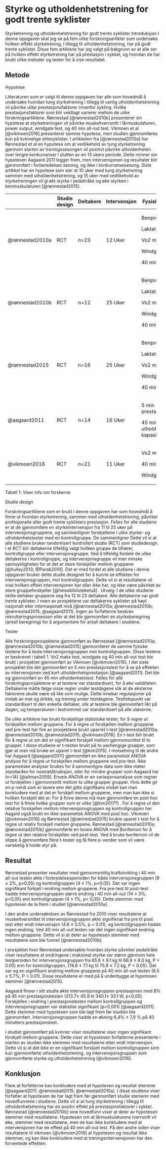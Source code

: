 # Styrke og utholdenhetstrening for godt trente syklister

Styrketrening og utholdenhetstrening for godt trente syklister Introduksjon I denne oppgaven skal jeg se på fem ulike forskningsartikler som undersøke hvilken effekt styrketrening, i tillegg til utholdenhetstrening, har på godt trente syklister. Disse fem artiklene har jeg valgt på bakgrunn av at alle ser på hvilken effekt styrketrening har på prestasjon i sykkel, og hvordan de har brukt ulike metoder og tester for å vise resultatet.

## Metode

Hypotese

Litteraturen som er valgt til denne oppgaven har alle som hovedmål å undersøke hvordan tung styrketrening i tillegg til vanlig utholdenhetstrening vil påvirke ulike prestasjonsfaktorer innenfor sykling. Hvilke prestasjonsfaktorer som blir vektlagt varierer mellom de ulike forskningsartiklene. Rønnestad [@rønnestad2010b] presenterer sin hypotese at styrketreningen vil påvirke muskeltverrsnitt i lårmuskulaturen, power output, windgate test, og 40 min all-out test. Vikmoen et al [@vikmoen2016] presenterer samme hypotese, men studien gjennomføres kun på kvinnelige elitesyklister. I artikkelen fra [@rønnestad2010a] har Rønnestad et al en hypotese om at vedlikehold av tung styrketrening gjennom starten av treningssesongen vil positivt påvirke utholdenheten over lengre konkurranser i slutten av en 13 ukers periode. Dette minner om hypotesen Aagaard 2011 legger frem, men intervensjonen og resultater blir gjennomført i forberedelses sesong, og ikke i konkurransesesong. Siste artikkel har en hypotese som sier at 10 uker med tung styrketrening sammen med utholdenhetstrening, og 15 uker med vedlikehold av styrketreningen vil gi økt styrke i pedaltråkk og øke styrken i benmuskulaturen [@rønnestad2015].

+-----------------+---------------+-----------+--------------+-----------------------------------+---------------------------------------+
|                 | Studie design | Deltakere | Intervensjon | Fysiske tester                    | Statistiske tester                    |
+=================+===============+===========+==============+===================================+=======================================+
| @rønnestad2010a | RCT           | n=23      | 12 Uker      | Benpress                          | Uparret t-test                        |
|                 |               |           |              |                                   |                                       |
|                 |               |           |              | Laktatprofil                      | To-veis ANOVA med Bonferroni post hoc |
|                 |               |           |              |                                   |                                       |
|                 |               |           |              | Vo2 maks                          |                                       |
|                 |               |           |              |                                   |                                       |
|                 |               |           |              | Windgate                          |                                       |
|                 |               |           |              |                                   |                                       |
|                 |               |           |              | 40 min all-out                    |                                       |
+-----------------+---------------+-----------+--------------+-----------------------------------+---------------------------------------+
| @rønnestad2010b | RCT           | n=12      | 25 Uker      | Benpress                          | Uparret t-test                        |
|                 |               |           |              |                                   |                                       |
|                 |               |           |              | Laktatprofil                      |                                       |
|                 |               |           |              |                                   |                                       |
|                 |               |           |              | Vo2 maks                          |                                       |
|                 |               |           |              |                                   |                                       |
|                 |               |           |              | Windgate                          |                                       |
|                 |               |           |              |                                   |                                       |
|                 |               |           |              | 40 min all-out                    |                                       |
+-----------------+---------------+-----------+--------------+-----------------------------------+---------------------------------------+
| @rønnestad2015  | RCT           | n=16      | 25 Uker      | Benpress                          | Uparret t-test                        |
|                 |               |           |              |                                   |                                       |
|                 |               |           |              | Laktatprofil                      | To-veis ANOVA med post-hoc            |
|                 |               |           |              |                                   |                                       |
|                 |               |           |              | Vo2 maks                          |                                       |
|                 |               |           |              |                                   |                                       |
|                 |               |           |              | Windgate                          |                                       |
|                 |               |           |              |                                   |                                       |
|                 |               |           |              | 40 min all-out                    |                                       |
+-----------------+---------------+-----------+--------------+-----------------------------------+---------------------------------------+
| @aagaard2011    | RCT           | n=14      | 16 Uker      | 5 min prestasjonstest             | Ikke-parametisk ANOVA                 |
|                 |               |           |              |                                   |                                       |
|                 |               |           |              | 45 min utholdende kapasitets test |                                       |
+-----------------+---------------+-----------+--------------+-----------------------------------+---------------------------------------+
| @vikmoen2016    | RCT           | n=21      | 11 Uker      | Vo2 maks test                     | Uparret t-test                        |
|                 |               |           |              |                                   |                                       |
|                 |               |           |              | 40 min all-out                    |                                       |
|                 |               |           |              |                                   |                                       |
|                 |               |           |              | Windgate                          |                                       |
+-----------------+---------------+-----------+--------------+-----------------------------------+---------------------------------------+

Tabell 1: Viser info om forskerne

Studie design

Forskningsartiklene som er brukt i denne oppgaven har som hovedmål å finne ut hvordan styrketrening, sammen med utholdenhetstrening, påvirker profesjonelle eller godt trente syklisters prestasjon. Felles for alle studiene er at de gjennomføre en styrkeintervensjon fra 11 til 25 uker på intervensjonsgruppene, og sammenligner forskjellene i ulike styrke- og utholdenhetstester med en kontrollgruppe. De sammenligner Dette vil si at alle studiene bruker randomisert kontrollert studie (RCT) som studiedesign. I et RCT blir deltakerne tilfeldig valgt hvilken gruppe de tilhører, kontrollgruppe eller intervensjonsgruppe. Ved å tilfeldig fordele de ulike deltakerne i kontrollgruppe, og intervensjonsgruppe vil man minske sannsynligheten for at det er store forskjeller mellom gruppene [@hulley2013; @Parab2010]. Det er med fordel at alle studiene i denne oppgaven bruker dette studie designet for å kunne se effekten for intervensjonsgruppen, mot kontrollgruppen. Dette vil si at resultatene vil vise hvilken effekt intervensjonen har eller ikke har, og ikke være påvirket av store gruppeforskjeller [@helsebiblioteketuå] . Utvalg: I de ulike studiene skilte deltaker gruppene seg fra 12 til 23 deltakere. Alle deltakerne var godt trente syklister. I noen av prosjektene var deltakerne syklister på høyt nasjonalt eller internasjonalt nivå [@rønnestad2010a; @rønnestad2010b; @rønnestad2015; @aagaard2011]. Ingen av forfatterne beskrev rekrutteringsprosessen eller at det ble gjennomført en styrkeberegning (antall beregning) for å argumentere for antall deltakere i studiene.

Tester

Alle forskningsprosjektene gjennomført av Rønnestad [@rønnestad2010a; @rønnestad2010b; @rønnestad2015] gjennomfører de samme fysiske testene for å teste intervensjonsgruppen mot kontrollgruppen. Disse testene er beskrevet i tabell 1. Vo2 maks test, windgate og 40 min all-out test ble brukt i prosjektet gjennomført av Vikmoen [@vikmoen2016]. I det siste prosjektet ble det gjennomført en 5 min prestasjonstest for å se på effekten av intervensjonen ved kort utholdenhetsprestasjon [@aagaard2011]. Det ble og gjennomført en 45 min utholdenhetstest. Felles for alle forskningsprosjektene er at testene var standardisert, for å øke validiteten. Deltakerne måtte følge visse regler under testdagene slik at de eksterne faktorene skulle være så like som mulige. Dette innebar regulasjoner på inntak av mat og drikke, og trening under testdagene. Testtidspunkt var standardisert til den enkelte deltaker, slik at testene ble gjennomført likt på dagen, og temperaturen i testrommet var standardisert på alle utøverne.

De ulike artiklene har brukt forskjellige statistiske tester, for å regne ut forskjellen mellom gruppene. For å regne ut forskjellen mellom gruppene ved pre-test har fire av prosjektene brukt uparret t-test [@rønnestad2010a; @rønnestad2010b; @rønnestad2015; @vikmoen2016]. En t-test blir brukt for å regne ut om det er signifikant forskjell mellom gjennomsnittet til to grupper. I disse studiene er t-testen brukt på to uavhengige grupper, som gjør at man må bruke en uparet t-test [@kim2015]. I motsetning til de andre har Aagaard [@aagaard2011] gjennomført en ikke parametisk ANOVA analyse for å regne ut forskjellen mellom gruppene ved pre-test. Ikke parametiske analyser brukes for å sammenligne data som ikke møter standarden for nomralditrubisjon, eller for mindre grupper som Aagaard har (n=14) [@altman2009]. Enveis ANOVA er en variasjonsanalyse som regner ut forskjellen i gjennomsnitt mellom to ulike grupper grupper. Hvis dette gir en p-verdi som er lavere enn det gitte signifikans nivået kan man konkludere med at det er forskjell mellom gruppene, men man kan ikke si hvilken forskjell det er. For å finne denne må man gjennomføre en post hoc test for å finne hvilke grupper som er ulike \[@kim2017?\] . For å regne ut den relative forskjellen mellom intervensjonsgruppen og kontrollgruppen har Aagard også brukt en ikke-parametisk ANOVA med post hoc. Vikmoen [@vikmoen2016] og Rønnestad [@rønnestad2015] brukte uparet t-test for å regne ut relativ forskjell mellom gruppene. Rønnestad [@rønnestad2010a; @rønnestad2010b] gjennomførte en toveis ANOVA med Bonferroni for å regne ut den relative forskjellen ved post-test. Ved å bruke bonferroni vil de slippe å gjennomføre flere t-tester og få flere p-verdier som vil være vanskelig å holde styr på.

## Resultat

Rønnestad presenter resultater med gjennomsnittig kraftutvikling i 40 min all-out testen økte i forbredelsesperioden for både intervensjonsgruppen (8 ± 2%, p\<0,05) og kontrollgruppen (4 ± 1%, p\<0.05). Det var ingen signifikant forkjell i endring mellom gruppene. Fra pre-test til post-test hadde intervensjonsgruppen større endring i 40 min all-out (14 ± 3%, p\<0,05) enn kontrollgruppen (4 ± 1%, p\< 0,05). Dette stemmer med hypotesen de la frem i studiet [@rønnestad2010a].

I den andre undersøkelsen av Rønnestad fra 2010 viser resultatene at muskeltversnittet til intervensjonsgruppen økte signifiknat fra pre til post test etter endt intervensjon (4.6 ± 0.5%, p \< 0.01), og kontrollgruppen hadde ingen endring. Ved 40 min all-out testen var det ingen signifikant endring mellom gruppene. Dette vil si at deler av hypotesen stemmer med resultatene som ble funnet \[@rønnestad2010b\].

I prosjektet hvor Rønnestad undersøkte hvordan styrke påvirker pedaltråkk viser resultatene at endringene i maksimal styrke var større gjennom hele testperioden for intervensjonsgruppen fra 65.8 ± 8.1 kg til 66.9 ± 8.0 kg, P \< 0.05) enn for kontrollgruppen, (74.6 ± 7.1 kg til 75.9 ± 7.2 kg, P \< 0.05). Det var og en signifikant endring mellom gruppene på 40 min all-out testen (6.5 ± 5.7%, P \< 0.01). Disse resultatene er med på å underbygge at hypotesen stemmer [@rønnestad2015].

Aagaard finner i sitt studie økte intervensjonsgruppen prestasjonen med 8% på 45 min prestasjonstesten (313.7± 45.9 til 340.1± 33.1 W, p\<0,05). Forskjellen i endring i prestasjonstesten mellom kontrollgruppen og intervensjonsgruppen var statistisk signifikant (p\<0,001) [@aagaard2011]. Dette stemmer med hypotesen som ble lagt frem før studien ble gjennomført. Intervensjonsgruppen hadde en økning 6,4% ± 7,9 % på 40 minutters prestasjonstest.

I studiet gjennomført på kvinner viser resultatene viser ingen signifikant forskjell mellom gruppene. Dette viser at hypotesen forfatterne presenterte i starten av studien ikke stemmer med resultatene etter endt intervensjon. Dette vil si at det ikke er en signifikant forskjell mellom kontrollgruppen som kun gjennomførte utholdenhetstrening, og intervensjonsgruppen som gjennomførte styrke og utholdenhetstrening [@vikmoen2016].

## Konklusjon 

Flere at forfatterne kan konkludere med at hypotesen og resultat stemmer \[@aagaard2011; @rønnestad2015; @rønnestad2010a\]. I disse studiene viser forfatter at hypotesen de har lagt frem før gjennomført studie stememr med hovedfunnene i studiene. Dette vil si at tung styrketrening i tillegg til utholdenhetstrening har en positiv effekt på prestasjonsfaktorer i sykkel. Rønnestad \[@rønnestad2010b\] sine hovedfunn viser at deler av hypotesen stemmer med resultatene. Hypotesen om at lårmuskulaturens tverrsnitt vil øke, stemmer med resultatene, men de kan ikke konkludere med at intervensjonen har en effekt på 40 min all-out test. På den andre siden viser resultatene til vikmoen \[@vikmoen2016\] at hypotesen og resultat ikke stemmer, og kan ikke konkludere med at treningsintervensjonen har den forventede effekten.

